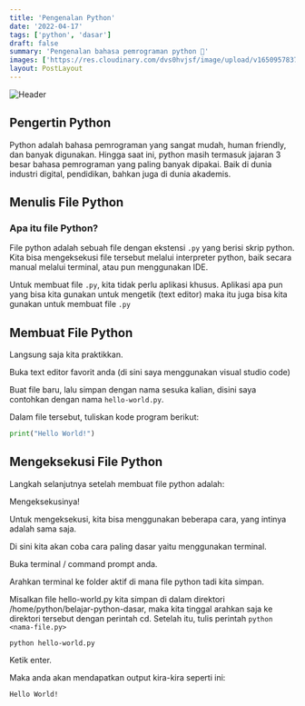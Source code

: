 ```yaml
---
title: 'Pengenalan Python'
date: '2022-04-17'
tags: ['python', 'dasar']
draft: false
summary: 'Pengenalan bahasa pemrograman python 🐍'
images: ['https://res.cloudinary.com/dvs0hvjsf/image/upload/v1650957837/blog/python.jpg']
layout: PostLayout
---
```


<Image
  alt="Header"
  src="https://res.cloudinary.com/dvs0hvjsf/image/upload/v1650957837/blog/python.jpg"
  width={500}
  height={300}
  className="rounded-lg"
  objectFit="cover"
/>

## Pengertin Python

Python adalah bahasa pemrograman yang sangat mudah, human friendly, dan banyak digunakan. Hingga saat ini, python masih termasuk jajaran 3 besar bahasa pemrograman yang paling banyak dipakai. Baik di dunia industri digital, pendidikan, bahkan juga di dunia akademis.

## Menulis File Python

### Apa itu file Python?

File python adalah sebuah file dengan ekstensi `.py` yang berisi skrip python. Kita bisa mengeksekusi file tersebut melalui interpreter python, baik secara manual melalui terminal, atau pun menggunakan IDE.

Untuk membuat file `.py`, kita tidak perlu aplikasi khusus. Aplikasi apa pun yang bisa kita gunakan untuk mengetik (text editor) maka itu juga bisa kita gunakan untuk membuat file `.py`

## Membuat File Python

Langsung saja kita praktikkan.

Buka text editor favorit anda (di sini saya menggunakan visual studio code)

Buat file baru, lalu simpan dengan nama sesuka kalian, disini saya contohkan dengan nama `hello-world.py`.

Dalam file tersebut, tuliskan kode program berikut:

```python:hello-world.py
print("Hello World!")
```

## Mengeksekusi File Python

Langkah selanjutnya setelah membuat file python adalah:

Mengeksekusinya!

Untuk mengeksekusi, kita bisa menggunakan beberapa cara, yang intinya adalah sama saja.

Di sini kita akan coba cara paling dasar yaitu menggunakan terminal.

Buka terminal / command prompt anda.

Arahkan terminal ke folder aktif di mana file python tadi kita simpan.

Misalkan file hello-world.py kita simpan di dalam direktori /home/python/belajar-python-dasar, maka kita tinggal arahkan saja ke direktori tersebut dengan perintah cd.
Setelah itu, tulis perintah `python <nama-file.py>`

```console
python hello-world.py
```

Ketik enter.

Maka anda akan mendapatkan output kira-kira seperti ini:

```console
Hello World!
```
